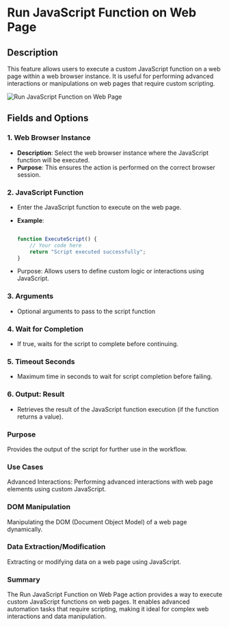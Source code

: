 # Run JavaScript Function on Web Page  

## Description
This feature allows users to execute a custom JavaScript function on a web page within a web browser instance. It is useful for performing advanced interactions or manipulations on web pages that require custom scripting.  

![Run JavaScript Function on Web Page](../../../assets/browser-automation/run-javascript-function-on-web-page.png)  

## Fields and Options  

### 1. Web Browser Instance
- **Description**: Select the web browser instance where the JavaScript function will be executed.  
- **Purpose**: This ensures the action is performed on the correct browser session.  

### 2. JavaScript Function 
- Enter the JavaScript function to execute on the web page.  
- **Example**:  

  ```javascript

  function ExecuteScript() { 
      // Your code here
      return "Script executed successfully"; 
  }

- Purpose: Allows users to define custom logic or interactions using JavaScript.

### 3. Arguments
- Optional arguments to pass to the script function

### 4. Wait for Completion
- If true, waits for the script to complete before continuing.

### 5. Timeout Seconds 
- Maximum time in seconds to wait for script completion before failing.

### 6. Output: **Result**
- Retrieves the result of the JavaScript function execution (if the function returns a value).

### Purpose
Provides the output of the script for further use in the workflow.

### Use Cases
Advanced Interactions: Performing advanced interactions with web page elements using custom JavaScript.

### DOM Manipulation
Manipulating the DOM (Document Object Model) of a web page dynamically.

### Data Extraction/Modification
Extracting or modifying data on a web page using JavaScript.

### Summary
The Run JavaScript Function on Web Page action provides a way to execute custom JavaScript functions on web pages. It enables advanced automation tasks that require scripting, making it ideal for complex web interactions and data manipulation.